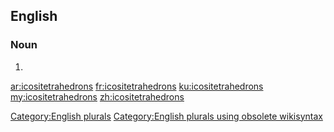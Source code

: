==English==

===Noun===
{{head|en}}

# {{plural of|icositetrahedron}}

[[Category:English plurals]][[Category:English plurals using obsolete wikisyntax]]

[[ar:icositetrahedrons]]
[[fr:icositetrahedrons]]
[[ku:icositetrahedrons]]
[[my:icositetrahedrons]]
[[zh:icositetrahedrons]]